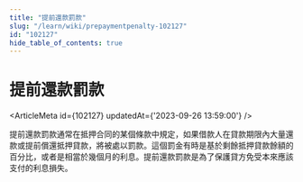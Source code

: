 ```yaml
---
title: "提前還款罰款"
slug: "/learn/wiki/prepaymentpenalty-102127"
id: "102127"
hide_table_of_contents: true
---
```



# 提前還款罰款

<ArticleMeta id={102127} updatedAt={'2023-09-26 13:59:00'} />
<div className='border-solid border-b border-t-0 my-4 border-[var(--ifm-color-gray-300)]' />

提前還款罰款通常在抵押合同的某個條款中規定，如果借款人在貸款期限內大量還款或提前償還抵押貸款，將被處以罰款。這個罰金有時是基於剩餘抵押貸款餘額的百分比，或者是相當於幾個月的利息。提前還款罰款是為了保護貸方免受本來應該支付的利息損失。
